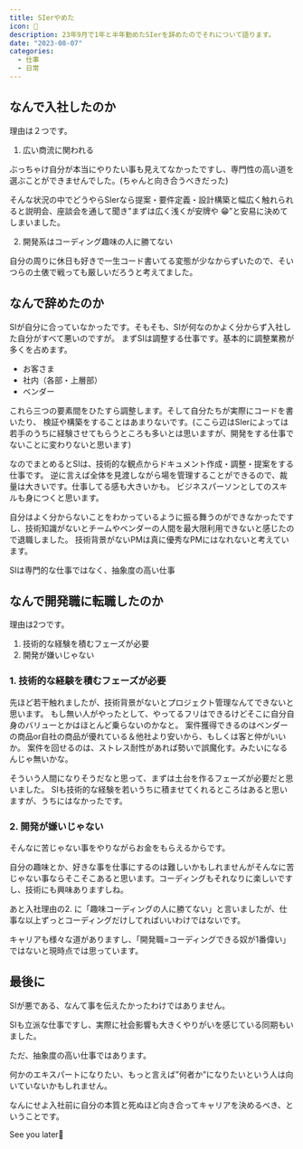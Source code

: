 ```yaml
---
title: SIerやめた
icon: 💩
description: 23年9月で1年と半年勤めたSIerを辞めたのでそれについて語ります。
date: "2023-08-07"
categories:
  - 仕事
  - 日常
---
```

## なんで入社したのか

理由は２つです。

1. 広い商流に関われる

ぶっちゃけ自分が本当にやりたい事も見えてなかったですし、専門性の高い道を選ぶことができませんでした。(ちゃんと向き合うべきだった)

そんな状況の中でどうやらSIerなら提案・要件定義・設計構築と幅広く触れられると説明会、座談会を通して聞き”まずは広く浅くが安牌や
😁”と安易に決めてしまいました。

2. 開発系はコーディング趣味の人に勝てない

自分の周りに休日も好きで一生コード書いてる変態が少なからずいたので、そいつらの土俵で戦っても厳しいだろうと考えてました。

## なんで辞めたのか

SIが自分に合っていなかったです。そもそも、SIが何なのかよく分からず入社した自分がすべて悪いのですが。
まずSIは調整する仕事です。基本的に調整業務が多くを占めます。

- お客さま
- 社内（各部・上層部）
- ベンダー

これら三つの要素間をひたすら調整します。そして自分たちが実際にコードを書いたり、
検証や構築をすることはあまりないです。(ここら辺はSIerによっては若手のうちに経験させてもらうところも多いとは思いますが、開発をする仕事でないことに変わりないと思います)

なのでまとめるとSIは、技術的な観点からドキュメント作成・調整・提案をする仕事です。
逆に言えば全体を見渡しながら場を管理することができるので、裁量は大きいです。仕事してる感も大きいかも。
ビジネスパーソンとしてのスキルも身につくと思います。

自分はよく分からないことをわかっているように振る舞うのができなかったですし、技術知識がないとチームやベンダーの人間を最大限利用できないと感じたので退職しました。
技術背景がないPMは真に優秀なPMにはなれないと考えています。
<aside className="danger-callout">
SIは専門的な仕事ではなく、抽象度の高い仕事
</aside>

## なんで開発職に転職したのか
理由は2つです。
1. 技術的な経験を積むフェーズが必要
2. 開発が嫌いじゃない

### 1. 技術的な経験を積むフェーズが必要
先ほど若干触れましたが、技術背景がないとプロジェクト管理なんてできないと思います。
もし無い人がやったとして、やってるフリはできるけどそこに自分自身のバリューとかはほとんど乗らないのかなと。
案件獲得できるのはベンダーの商品or自社の商品が優れている＆他社より安いから、もしくは客と仲がいいか。
案件を回せるのは、ストレス耐性があれば勢いで誤魔化す。みたいになるんじゃ無いかな。

そういう人間になりそうだなと思って、まずは土台を作るフェーズが必要だと思いました。
SIも技術的な経験を若いうちに積ませてくれるところはあると思いますが、うちにはなかったです。

### 2. 開発が嫌いじゃない
そんなに苦じゃない事をやりながらお金をもらえるからです。

自分の趣味とか、好きな事を仕事にするのは難しいかもしれませんがそんなに苦じゃない事ならそこそこあると思います。コーディングもそれなりに楽しいですし、技術にも興味ありますしね。

あと入社理由の2. に「趣味コーディングの人に勝てない」と言いましたが、仕事な以上ずっとコーディングだけしてればいいわけではないです。

キャリアも様々な道がありますし、「開発職=コーディングできる奴が1番偉い」ではないと現時点では思っています。

## 最後に

SIが悪である、なんて事を伝えたかったわけではありません。

SIも立派な仕事ですし、実際に社会影響も大きくやりがいを感じている同期もいました。

ただ、抽象度の高い仕事ではあります。

何かのエキスパートになりたい、もっと言えば”何者か”になりたいという人は向いていないかもしれません。

なんにせよ入社前に自分の本質と死ぬほど向き合ってキャリアを決めるべき、ということです。

See you later👋